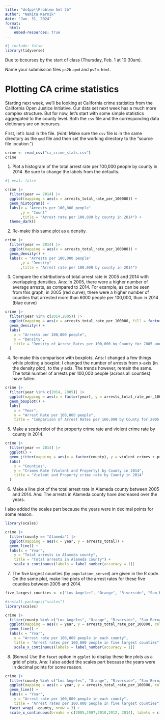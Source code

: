 ```yaml
---
title: "ds4pp\\Problem Set 2b"
author: "Namita Karnik"
date: "Jan. 31, 2024"
format:  
  html:
    embed-resources: true
---
```


```r
#| include: false
library(tidyverse)
```

Due to bcourses by the start of class (Thursday, Feb. 1 at 10:30am).

Name your submission files `ps2b.qmd` and `ps2b.html`.

# Plotting CA crime statistics

Starting next week, we'll be looking at California crime statistics from the California Open Justice Initiative. Our data set next week has a much more complex structure. But for now, let's start with some simple statistics aggregated to the county level. Both the `csv` file and the corresponding data dictionary are on bcourses.

First, let's load in the file. (*Hint:* Make sure the `csv` file is in the same directory as the `qmd` file and then set the working directory to the "source file location.")

```r
crime <- read_csv("ca_crime_stats.csv")
crime
```

1.  Plot a histogram of the total arrest rate per 100,000 people by county in 2014. Be sure to change the labels from the defaults.

```r
#| eval: false

crime |> 
  filter(year == 2014) |>
  ggplot(mapping = aes(x = arrests_total_rate_per_100000)) +
  geom_histogram() + 
  labs(x = "Arrests per 100,000 people"
       ,y = "Count"
       ,title = "Arrest rate per 100,000 by county in 2014") +
  theme_dark()
```

2.  Re-make this same plot as a density.

```r
crime |> 
  filter(year == 2014) |>
  ggplot(mapping = aes(x = arrests_total_rate_per_100000)) +
  geom_density() + 
  labs(x = "Arrests per 100,000 people"
       ,y = "Density"
       ,title = "Arrest rate per 100,000 by county in 2014")
```

3.  Compare the distributions of total arrest rate in 2005 and 2014 with overlapping densities.
Ans: In 2005, there were a higher number of average arrests, as compared to 2014. For example, as can be seen from this graph, in 2005 (red curve), there were a higher number of counties that arrested more than 6000 people per 100,000, than in 2014 (blue curve)
```r
crime |> 
  filter(year %in% c(2014,2005)) |> 
  ggplot(mapping = aes(x = arrests_total_rate_per_100000, fill = factor(year))) +
  geom_density() + 
  labs(
    x = "Arrests per 100,000 people",
    y = "Density",
    title = "Density of Arrest Rates per 100,000 by County for 2005 and 2014"
  )
```

4.  Re-make this comparison with boxplots.
Ans: I changed a few things while plotting a boxplot. I changed the number of arrests from x-axis (in the density plot), to the y axis. The trends however, remain the same. The total number of arrests per 100,000 people (across all counties) have fallen. 
```r
crime |> 
  filter(year %in% c(2014, 2005)) |> 
  ggplot(mapping = aes(x = factor(year), y = arrests_total_rate_per_100000, fill = factor(year))) +
  geom_boxplot() + 
  labs(
    x = "Year",
    y = "Arrest Rate per 100,000 people",
    title = "Comparison of Arrest Rates per 100,000 by County for 2005 and 2014")
```

5.  Make a scatterplot of the property crime rate and violent crime rate by county in 2014.

```r
crime |>
  filter(year == 2014) |>
  ggplot() +
  geom_jitter(mapping = aes(x = factor(county), y = violent_crimes + property_crimes), width = 0.2) + 
  labs(
    x = "Counties",
    y = "Crimes Rate (Violent and Property) by County in 2014",
    title = "Violent and Property crime rate by County in 2014"
  )
```

6.  Make a line plot of the total arrest rate in Alameda county between 2005 and 2014.
Ans: The arrests in Alameda county have decreased over the years.

I also added the scales part because the years were in decimal points for some reason. 
```r

library(scales)

crime |> 
  filter(county == "Alameda") |> 
  ggplot(mapping = aes(x = year, y = arrests_total)) +
  geom_line() + 
  labs(x = "Year",
    y = "Total arrests in Alameda county",
    title = "Total arrests in Alameda county") +
    scale_x_continuous(labels = label_number(accuracy = 1))
```

7.  The five largest counties (by `population_served`) are given in the R code. On the same plot, make line plots of the arrest rates for these five counties between 2005 and 2014.

```r
five_largest_counties <- c("Los Angeles", "Orange", "Riverside", "San Bernardino", "San Diego")

#install.packages("scales")
library(scales)

crime |> 
  filter(county %in% c("Los Angeles", "Orange", "Riverside", "San Bernardino", "San Diego")) |>
  ggplot(mapping = aes(x = year, y = arrests_total_rate_per_100000, color = county)) +
  geom_line() + 
  labs(x = "Year",
    y = "Arrest rate per 100,000 people in each county",
    title = "Arrest rates per 100,000 people in five largest counties") +
    scale_x_continuous(labels = label_number(accuracy = 1))
```

8.  (Bonus) Use the `facet` option in `ggplot` to display these line plots as a grid of plots.
Ans: I also added the scales part because the years were in decimal points for some reason. 
```r
crime |> 
  filter(county %in% c("Los Angeles", "Orange", "Riverside", "San Bernardino", "San Diego")) |>
  ggplot(mapping = aes(x = year, y = arrests_total_rate_per_100000, color = county)) +
  geom_line() + 
  labs(x = "Year",
    y = "Arrest rate per 100,000 people in each county",
    title = "Arrest rates per 100,000 people in five largest counties") +
  facet_wrap( ~county, nrow = 3) +
  scale_x_continuous(breaks = c(2005,2007,2010,2012, 2014), labels = c("2005", "2007", "2010", "2012", "2014"))
```
